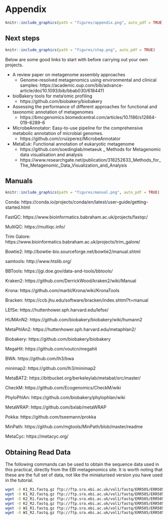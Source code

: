 # Appendix
```r
knitr::include_graphics(path = "figures/appendix.png", auto_pdf = TRUE)
``` 

## Next steps
```r
knitr::include_graphics(path = "figures/step.png", auto_pdf = TRUE)
``` 

Below are some good links to start with before carrying out your own projects.

- A review paper on metagenome assembly approaches
   - Genome-resolved metagenomics using environmental and clinical samples: https://academic.oup.com/bib/advance-article/doi/10.1093/bib/bbab030/6184411
- bioBakery tools for meta'omic profiling
   - https://github.com/biobakery/biobakery
- Assessing the performance of different approaches for functional and taxonomic annotation of metagenomes
   - https://bmcgenomics.biomedcentral.com/articles/10.1186/s12864-019-6289-6
- MicrobeAnnotator: Easy-to-use pipeline for the comprehensive metabolic annotation of microbial genomes.
   - https://github.com/cruizperez/MicrobeAnnotator
- MetaEuk: Functional annotation of eukaryotic metagenome
   - https://github.com/soedinglab/metaeuk
_ Methods for Metagenomic data visualisation and analysis
   - https://www.researchgate.net/publication/318252633_Methods_for_The_Metagenomic_Data_Visualization_and_Analysis

## Manuals
```r
knitr::include_graphics(path = "figures/manual.png", auto_pdf = TRUE)
``` 

Conda: https://conda.io/projects/conda/en/latest/user-guide/getting-started.html

FastQC: https://www.bioinformatics.babraham.ac.uk/projects/fastqc/

MultiQC: https://multiqc.info/

Trim Galore: https://www.bioinformatics.babraham.ac.uk/projects/trim_galore/

Bowtie2: http://bowtie-bio.sourceforge.net/bowtie2/manual.shtml

samtools: http://www.htslib.org/

BBTools: https://jgi.doe.gov/data-and-tools/bbtools/

Kraken2: https://github.com/DerrickWood/kraken2/wiki/Manual

Krona: https://github.com/marbl/Krona/wiki/KronaTools

Bracken: https://ccb.jhu.edu/software/bracken/index.shtml?t=manual

LEfSe: https://huttenhower.sph.harvard.edu/lefse/

HUMAnN2: https://github.com/biobakery/biobakery/wiki/humann2

MetaPhlAn2: https://huttenhower.sph.harvard.edu/metaphlan2/

Biobakery: https://github.com/biobakery/biobakery

MegaHit: https://github.com/voutcn/megahit

BWA: https://github.com/lh3/bwa

minimap2: https://github.com/lh3/minimap2

MetaBAT2: https://bitbucket.org/berkeleylab/metabat/src/master/

CheckM: https://github.com/Ecogenomics/CheckM/wiki

PhyloPhlAn: https://github.com/biobakery/phylophlan/wiki

MetaWRAP: https://github.com/bxlab/metaWRAP

Pokka: https://github.com/tseemann/prokka

MinPath: https://github.com/mgtools/MinPath/blob/master/readme

MetaCyc: https://metacyc.org/

## Obtaining Read Data

The following commands can be used to obtain the sequence data used in this practical, directly from the EBI metagenomics site. It is worth noting that these are the full set of data, not like the miniaturised version you have used in the tutorial.

```bash
wget -O K1_R1.fastq.gz ftp://ftp.sra.ebi.ac.uk/vol1/fastq/ERR505/ERR505102/ERR505102_1.fastq.gz
wget -O K1_R2.fastq.gz ftp://ftp.sra.ebi.ac.uk/vol1/fastq/ERR505/ERR505102/ERR505102_2.fastq.gz
wget -O K2_R1.fastq.gz ftp://ftp.sra.ebi.ac.uk/vol1/fastq/ERR505/ERR505104/ERR505104_1.fastq.gz
wget -O K2_R2.fastq.gz ftp://ftp.sra.ebi.ac.uk/vol1/fastq/ERR505/ERR505104/ERR505104_2.fastq.gz
wget -O W1_R1.fastq.gz ftp://ftp.sra.ebi.ac.uk/vol1/fastq/ERR505/ERR505090/ERR505090_1.fastq.gz
wget -O W1_R2.fastq.gz ftp://ftp.sra.ebi.ac.uk/vol1/fastq/ERR505/ERR505090/ERR505090_2.fastq.gz
```
